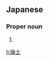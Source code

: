 ==Japanese==
{{ja-kanjitab}}

===Proper noun===
{{ja-pos|あやひと|proper}}

# {{given name|male|lang=ja|sort=あやひと}}

[[li:操士]]